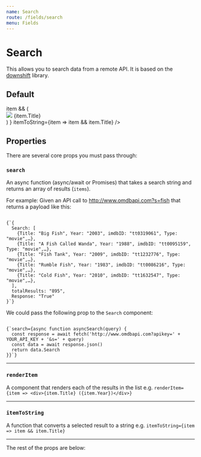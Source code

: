 ```yaml
---
name: Search
route: /fields/search
menu: Fields
---
```



# Search

This allows you to search data from a remote API. It is based on the [downshift](https://github.com/downshift-js/downshift) library.

## Default

<Playground>
  <Form initialValues={{}}>
    <ConnectedField
      component={Search}
      search={async function asyncSearch(s) {
        const response = await fetch(`http://www.omdbapi.com?apikey=41514363&s=${s}`)
        const data = await response.json()
        return data.Search
      }}
      label="Films"
      name="films"
      renderItem={item =>
        item && (
          <div style={{ display: 'flex' }}>
            <Shape width="50px" height="50px" shape="circle">
              <img src={item.Poster} />
            </Shape>
            {item.Title}
          </div>
        )
      }
      itemToString={item => item && item.Title}
    />
  </Form>
</Playground>

## Properties

There are several core props you must pass through:

### `search`

An async function (async/await or Promises) that takes a search string and returns an array of results (`items`). 

For example: Given an API call to http://www.omdbapi.com?s=fish that returns a payload like this:

<Code language="json">
{`{
  Search: [
    {Title: "Big Fish", Year: "2003", imdbID: "tt0319061", Type: "movie",…},
    {Title: "A Fish Called Wanda", Year: "1988", imdbID: "tt0095159", Type: "movie",…},
    {Title: "Fish Tank", Year: "2009", imdbID: "tt1232776", Type: "movie",…},
    {Title: "Rumble Fish", Year: "1983", imdbID: "tt0086216", Type: "movie",…},
    {Title: "Cold Fish", Year: "2010", imdbID: "tt1632547", Type: "movie",…},
  ],
  totalResults: "895",
  Response: "True"
}`}
</Code>

We could pass the following prop to the `Search` component:

<Code>
{`search={async function asyncSearch(query) {
  const response = await fetch('http://www.omdbapi.com?apikey=' + YOUR_API_KEY + '&s=' + query)
  const data = await response.json()
  return data.Search
}}`}
</Code>

<hr />

### `renderItem`

A component that renders each of the results in the list e.g. `renderItem={item => <div>{item.Title} ({item.Year})</div>}`

<hr />

### `itemToString`

A function that converts a selected result to a string e.g. `itemToString={item => item && item.Title}`

<hr />

The rest of the props are below:

<Props of={Search} />
